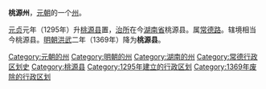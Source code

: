'''桃源州'''，[[元朝|元朝]]的一个[[州|州]]。

[[元贞|元贞]]元年（1295年）升[[桃源县|桃源县]]置，[[治所|治所]]在今[[湖南省|湖南省]]桃源县。属[[常德路|常德路]]。辖境相当今桃源县。[[明朝|明朝]][[洪武|洪武]]二年（1369年）降为'''桃源县'''。 

{{湖南行政区划小作品}}
[[Category:元朝的州|Category:元朝的州]]
[[Category:明朝的州|Category:明朝的州]]
[[Category:湖南的州|Category:湖南的州]]
[[Category:常德行政区划史|Category:常德行政区划史]]
[[Category:桃源县|Category:桃源县]]
[[Category:1295年建立的行政区划|Category:1295年建立的行政区划]]
[[Category:1369年废除的行政区划|Category:1369年废除的行政区划]]
